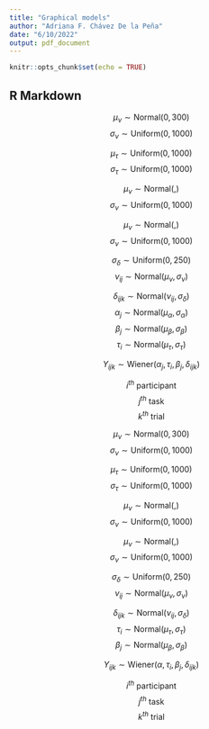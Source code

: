 ```yaml
---
title: "Graphical models"
author: "Adriana F. Chávez De la Peña"
date: "6/10/2022"
output: pdf_document
---
```


```r
knitr::opts_chunk$set(echo = TRUE)
```

## R Markdown

$$\mu_\nu \sim \mbox{Normal}(0,300)$$
\vspace{-0.25in}
$$\sigma_\nu \sim \mbox{Uniform}(0,1000)$$

\vspace{-.2in}

$$\mu_\tau \sim \mbox{Uniform}(0,1000)$$
\vspace{-0.25in}
$$\sigma_\tau \sim \mbox{Uniform}(0,1000)$$

\vspace{-.2in}

$$\mu_\nu \sim \mbox{Normal}(,)$$
\vspace{-0.25in}
$$\sigma_\nu \sim \mbox{Uniform}(0,1000)$$

\vspace{-.2in}

$$\mu_\nu \sim \mbox{Normal}(,)$$
\vspace{-0.25in}
$$\sigma_\nu \sim \mbox{Uniform}(0,1000)$$

\vspace{-0.2in}

$$\sigma_\delta \sim \mbox{Uniform}(0,250)$$
\vspace{-0.25in}
$$\nu_{ij} \sim \mbox{Normal}(\mu_\nu,\sigma_\nu)$$

\vspace{-0.32in}

$$\delta_{ijk} \sim \mbox{Normal}(\nu_{ij},\sigma_\delta)$$
\vspace{-0.15in}
$$\alpha_j \sim \mbox{Normal}(\mu_\alpha,\sigma_\alpha)$$
\vspace{-0.25in}
$$\beta_j \sim \mbox{Normal}(\mu_\beta,\sigma_\beta)$$
\vspace{-0.25in}
$$\tau_i \sim \mbox{Normal}(\mu_\tau,\sigma_\tau)$$

\vspace{-0.15in}

$$Y_{ijk} \sim \mbox{Wiener}(\alpha_j,\tau_i,\beta_j,\delta_{ijk})$$

\vspace{-0.15in}

$$i^{th} \mbox{ participant}$$
\vspace{-0.25in}
$$j^{th} \mbox{ task}$$
\vspace{-0.25in}
$$k^{th} \mbox{ trial}$$

################

$$\mu_\nu \sim \mbox{Normal}(0,300)$$
\vspace{-0.25in}
$$\sigma_\nu \sim \mbox{Uniform}(0,1000)$$

\vspace{-.2in}

$$\mu_\tau \sim \mbox{Uniform}(0,1000)$$
\vspace{-0.25in}
$$\sigma_\tau \sim \mbox{Uniform}(0,1000)$$

\vspace{-.2in}

$$\mu_\nu \sim \mbox{Normal}(,)$$
\vspace{-0.25in}
$$\sigma_\nu \sim \mbox{Uniform}(0,1000)$$

\vspace{-.2in}

$$\mu_\nu \sim \mbox{Normal}(,)$$
\vspace{-0.25in}
$$\sigma_\nu \sim \mbox{Uniform}(0,1000)$$

\vspace{-0.2in}

$$\sigma_\delta \sim \mbox{Uniform}(0,250)$$
\vspace{-0.25in}
$$\nu_{ij} \sim \mbox{Normal}(\mu_\nu,\sigma_\nu)$$

\vspace{-0.32in}

$$\delta_{ijk} \sim \mbox{Normal}(\nu_{ij},\sigma_\delta)$$
\vspace{-0.15in}
$$\tau_i \sim \mbox{Normal}(\mu_\tau,\sigma_\tau)$$
\vspace{-0.25in}
$$\beta_j \sim \mbox{Normal}(\mu_\beta,\sigma_\beta)$$

\vspace{-0.15in}

$$Y_{ijk} \sim \mbox{Wiener}(\alpha,\tau_i,\beta_j,\delta_{ijk})$$

\vspace{-0.15in}

$$i^{th} \mbox{ participant}$$
\vspace{-0.25in}
$$j^{th} \mbox{ task}$$
\vspace{-0.25in}
$$k^{th} \mbox{ trial}$$
